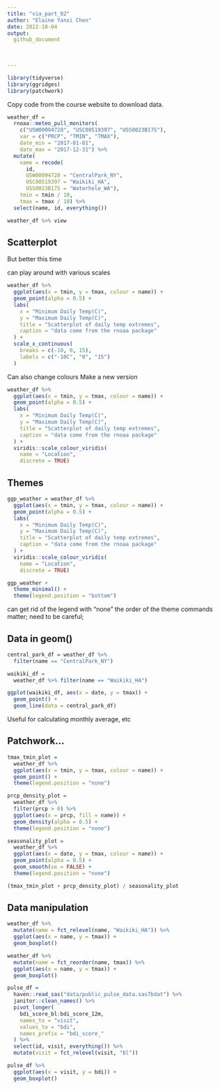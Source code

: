 ```yaml
---
title: "via_part_02"
author: "Elaine Yanxi Chen"
date: 2022-10-04
output: 
  github_document
    

    
---
```


```r
library(tidyverse)
library(ggridges)
library(patchwork)
```

Copy code from the course website to download data.

```r
weather_df = 
  rnoaa::meteo_pull_monitors(
    c("USW00094728", "USC00519397", "USS0023B17S"),
    var = c("PRCP", "TMIN", "TMAX"), 
    date_min = "2017-01-01",
    date_max = "2017-12-31") %>%
  mutate(
    name = recode(
      id, 
      USW00094728 = "CentralPark_NY", 
      USC00519397 = "Waikiki_HA",
      USS0023B17S = "Waterhole_WA"),
    tmin = tmin / 10,
    tmax = tmax / 10) %>%
  select(name, id, everything())

weather_df %>% view
```


## Scatterplot

But better this time 

can play around with various scales

```r
weather_df %>% 
  ggplot(aes(x = tmin, y = tmax, colour = name)) +
  geom_point(alpha = 0.5) +
  labs(
    x = "Minimum Daily Temp(C)",
    y = "Maximum Daily Temp(C)",
    title = "Scatterplot of daily temp extremes",
    caption = "data come from the rnoaa package"
  ) +
  scale_x_continuous(
    breaks = c(-10, 0, 15),
    labels = c("-10C", "0", "15") 
  )
```

Can also change colours
Make a new version

```r
weather_df %>% 
  ggplot(aes(x = tmin, y = tmax, colour = name)) +
  geom_point(alpha = 0.5) +
  labs(
    x = "Minimum Daily Temp(C)",
    y = "Maximum Daily Temp(C)",
    title = "Scatterplot of daily temp extremes",
    caption = "data come from the rnoaa package"
  ) +
  viridis::scale_colour_viridis(
    name = "Location",
    discrete = TRUE)
```


## Themes 

```r
ggp_weather = weather_df %>% 
  ggplot(aes(x = tmin, y = tmax, colour = name)) +
  geom_point(alpha = 0.5) +
  labs(
    x = "Minimum Daily Temp(C)",
    y = "Maximum Daily Temp(C)",
    title = "Scatterplot of daily temp extremes",
    caption = "data come from the rnoaa package"
  ) +
  viridis::scale_colour_viridis(
    name = "Location",
    discrete = TRUE)
```

```r
ggp_weather +
  theme_minimal() +
  theme(legend.position = "bottom")
```

can get rid of the legend with "none"
the order of the theme commands matter; need to be careful;


## Data in geom()

```r
central_park_df = weather_df %>% 
  filter(name == "CentralPark_NY")

waikiki_df = 
  weather_df %>% filter(name == "Waikiki_HA")

ggplot(waikiki_df, aes(x = date, y = tmax)) +
  geom_point() +
  geom_line(data = central_park_df)
```

Useful for calculating monthly average, etc

## Patchwork...

```r
tmax_tmin_plot =
  weather_df %>% 
  ggplot(aes(x = tmin, y = tmax, colour = name)) +
  geom_point() +
  theme(legend.position = "none")

prcp_density_plot = 
  weather_df %>% 
  filter(prcp > 0) %>% 
  ggplot(aes(x = prcp, fill = name)) +
  geom_density(alpha = 0.5) +
  theme(legend.position = "none")

seasonality_plot = 
  weather_df %>% 
  ggplot(aes(x = date, y = tmax, colour = name)) +
  geom_point(alpha = 0.5) +
  geom_smooth(se = FALSE) +
  theme(legend.position = "none")

(tmax_tmin_plot + prcp_density_plot) / seasonality_plot
```


## Data manipulation

```r
weather_df %>% 
  mutate(name = fct_relevel(name, "Waikiki_HA")) %>% 
  ggplot(aes(x = name, y = tmax)) +
  geom_boxplot()

weather_df %>% 
  mutate(name = fct_reorder(name, tmax)) %>% 
  ggplot(aes(x = name, y = tmax)) +
  geom_boxplot()
```


```r
pulse_df = 
  haven::read_sas("data/public_pulse_data.sas7bdat") %>% 
  janitor::clean_names() %>% 
  pivot_longer(
    bdi_score_bl:bdi_score_12m,
    names_to = "visit",
    values_to = "bdi",
    names_prefix = "bdi_score_"
  ) %>% 
  select(id, visit, everything()) %>% 
  mutate(visit = fct_relevel(visit, "bl"))

pulse_df %>% 
  ggplot(aes(x = visit, y = bdi)) +
  geom_boxplot()
```

